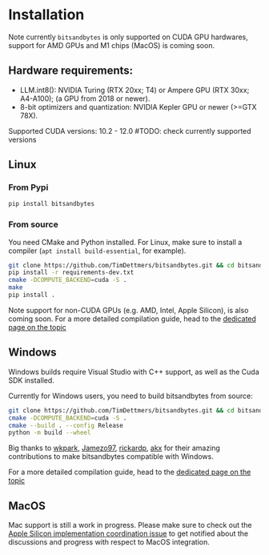 # Installation

Note currently `bitsandbytes` is only supported on CUDA GPU hardwares, support for AMD GPUs and M1 chips (MacOS) is coming soon.

<hfoptions id="OS system">
<hfoption id="Linux">

## Hardware requirements:
 - LLM.int8(): NVIDIA Turing (RTX 20xx; T4) or Ampere GPU (RTX 30xx; A4-A100); (a GPU from 2018 or newer).
 - 8-bit optimizers and quantization: NVIDIA Kepler GPU or newer (>=GTX 78X).

Supported CUDA versions: 10.2 - 12.0  #TODO: check currently supported versions

## Linux

### From Pypi

```bash
pip install bitsandbytes
```

### From source

You need CMake and Python installed. For Linux, make sure to install a compiler (`apt install build-essential`, for example).

```bash
git clone https://github.com/TimDettmers/bitsandbytes.git && cd bitsandbytes/
pip install -r requirements-dev.txt
cmake -DCOMPUTE_BACKEND=cuda -S .
make
pip install .
```
Note support for non-CUDA GPUs (e.g. AMD, Intel, Apple Silicon), is also coming soon.
For a more detailed compilation guide, head to the [dedicated page on the topic](./compiling)

</hfoption>
<hfoption id="Windows">

## Windows

Windows builds require Visual Studio with C++ support, as well as the Cuda SDK installed.

Currently for Windows users, you need to build bitsandbytes from source:

```bash
git clone https://github.com/TimDettmers/bitsandbytes.git && cd bitsandbytes/
cmake -DCOMPUTE_BACKEND=cuda -S .
cmake --build . --config Release
python -m build --wheel
```

Big thanks to [wkpark](https://github.com/wkpark), [Jamezo97](https://github.com/Jamezo97), [rickardp](https://github.com/rickardp), [akx](https://github.com/akx) for their amazing contributions to make bitsandbytes compatible with Windows.

For a more detailed compilation guide, head to the [dedicated page on the topic](./compiling)

</hfoption>
<hfoption id="MacOS">

## MacOS

Mac support is still a work in progress. Please make sure to check out the [Apple Silicon implementation coordination issue](https://github.com/TimDettmers/bitsandbytes/issues/1020) to get notified about the discussions and progress with respect to MacOS integration.

</hfoption>

</hfoptions>
